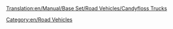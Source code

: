 [[Translation:en/Manual/Base Set/Road Vehicles/Candyfloss Trucks]]

{{en/RoadVehicle|name     = MightyMover Candyfloss Truck
  |img      = en/CandyflossTruck.png
  |price    = £4,797 ($9,594)
  |speed    = 30 mph (48 km/h)
  |annual   = £421 ($842)
  |designed = 1935
  |life     = 15
  |capacity = 17 tonnes of [[en/Manual/Base Set/Cargos/Candyfloss]]
}}
{{en/RoadVehicle|name     = Powernaught Candyfloss Truck
  |img      = en/CandyflossTruck.png
  |price    = £6,027 ($12,054)
  |speed    = 55 mph (88 km/h)
  |annual   = £787 ($1,574)
  |designed = 1976
  |life     = 15
  |capacity = 19 tonnes of [[en/Manual/Base Set/Cargos/Candyfloss]]
}}
{{en/RoadVehicle|name     = Wizzowow Candyfloss Truck
  |img      = en/CandyflossTruck.png
  |price    = £6,437 ($12,874)
  |speed    = 70 mph (112 km/h)
  |annual   = £1,125 ($2,250)
  |designed = 2013
  |life     = 15
  |capacity = 22 tonnes of [[en/Manual/Base Set/Cargos/Candyfloss]]
}}
[[Category:en/Road Vehicles]]